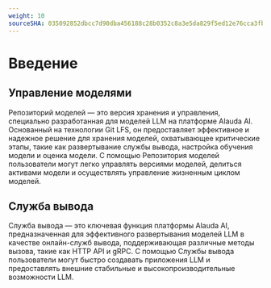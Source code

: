 ```yaml
---
weight: 10
sourceSHA: 035092852dbcc7d90dba456188c28b0352c8a3e5da829f5ed12e76cca3fbae01
---
```


# Введение

## Управление моделями

Репозиторий моделей — это версия хранения и управления, специально разработанная для моделей LLM на платформе Alauda AI. Основанный на технологии Git LFS, он предоставляет эффективное и надежное решение для хранения моделей, охватывающее критические этапы, такие как развертывание службы вывода, настройка обучения модели и оценка модели. С помощью Репозитория моделей пользователи могут легко управлять версиями моделей, делиться активами модели и осуществлять управление жизненным циклом моделей.

## Служба вывода

Служба вывода — это ключевая функция платформы Alauda AI, предназначенная для эффективного развертывания моделей LLM в качестве онлайн-служб вывода, поддерживающая различные методы вызова, такие как HTTP API и gRPC. С помощью Службы вывода пользователи могут быстро создавать приложения LLM и предоставлять внешние стабильные и высокопроизводительные возможности LLM.
